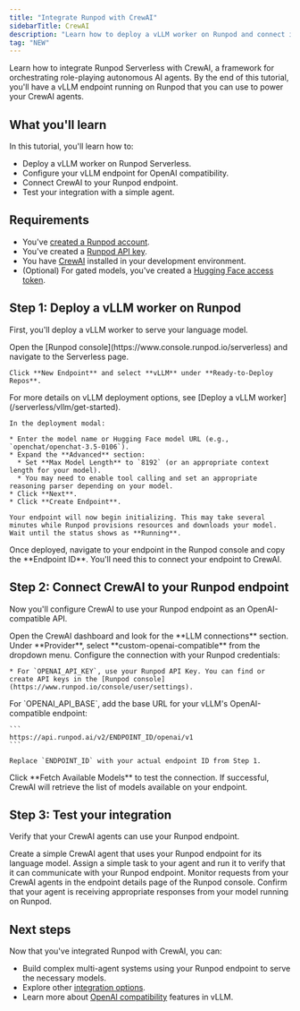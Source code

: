 ```yaml
---
title: "Integrate Runpod with CrewAI"
sidebarTitle: CrewAI
description: "Learn how to deploy a vLLM worker on Runpod and connect it to CrewAI for orchestrating autonomous AI agents."
tag: "NEW"
---
```


Learn how to integrate Runpod Serverless with CrewAI, a framework for orchestrating role-playing autonomous AI agents. By the end of this tutorial, you'll have a vLLM endpoint running on Runpod that you can use to power your CrewAI agents.

## What you'll learn

In this tutorial, you'll learn how to:

* Deploy a vLLM worker on Runpod Serverless.
* Configure your vLLM endpoint for OpenAI compatibility.
* Connect CrewAI to your Runpod endpoint.
* Test your integration with a simple agent.

## Requirements

* You've [created a Runpod account](/get-started/manage-accounts).
* You've created a [Runpod API key](/get-started/api-keys).
* You have [CrewAI](https://crewai.com/) installed in your development environment.
* (Optional) For gated models, you've created a [Hugging Face access token](https://huggingface.co/docs/hub/en/security-tokens).

## Step 1: Deploy a vLLM worker on Runpod

First, you'll deploy a vLLM worker to serve your language model.

<Steps>
  <Step title="Create a new vLLM endpoint">
    Open the [Runpod console](https://www.console.runpod.io/serverless) and navigate to the Serverless page.
    
    Click **New Endpoint** and select **vLLM** under **Ready-to-Deploy Repos**.

  </Step>

  <Step title="Configure your endpoint">
    <Tip>
    For more details on vLLM deployment options, see [Deploy a vLLM worker](/serverless/vllm/get-started).
    </Tip>

    In the deployment modal:

    * Enter the model name or Hugging Face model URL (e.g., `openchat/openchat-3.5-0106`).
    * Expand the **Advanced** section:
      * Set **Max Model Length** to `8192` (or an appropriate context length for your model).
      * You may need to enable tool calling and set an appropriate reasoning parser depending on your model.
    * Click **Next**.
    * Click **Create Endpoint**.

    Your endpoint will now begin initializing. This may take several minutes while Runpod provisions resources and downloads your model. Wait until the status shows as **Running**.
  </Step>

  <Step title="Copy your endpoint ID">
    Once deployed, navigate to your endpoint in the Runpod console and copy the **Endpoint ID**. You'll need this to connect your endpoint to CrewAI.
  </Step>
</Steps>

## Step 2: Connect CrewAI to your Runpod endpoint

Now you'll configure CrewAI to use your Runpod endpoint as an OpenAI-compatible API.

<Steps>
  <Step title="Open LLM connections settings">
    Open the CrewAI dashboard and look for the **LLM connections** section.
  </Step>

  <Step title="Select custom OpenAI provider">
    Under **Provider**, select **custom-openai-compatible** from the dropdown menu.
  </Step>

  <Step title="Add your Runpod API key">
    Configure the connection with your Runpod credentials:
    
    * For `OPENAI_API_KEY`, use your Runpod API Key. You can find or create API keys in the [Runpod console](https://www.runpod.io/console/user/settings).
  </Step>

  <Step title="Configure the base URL">
    For `OPENAI_API_BASE`, add the base URL for your vLLM's OpenAI-compatible endpoint:
    
    ```
    https://api.runpod.ai/v2/ENDPOINT_ID/openai/v1
    ```
    
    Replace `ENDPOINT_ID` with your actual endpoint ID from Step 1.
  </Step>

  <Step title="Test the connection">
    Click **Fetch Available Models** to test the connection. If successful, CrewAI will retrieve the list of models available on your endpoint.
  </Step>
</Steps>

## Step 3: Test your integration

Verify that your CrewAI agents can use your Runpod endpoint.

<Steps>
  <Step title="Create a test agent">
    Create a simple CrewAI agent that uses your Runpod endpoint for its language model.
  </Step>

  <Step title="Run a test task">
    Assign a simple task to your agent and run it to verify that it can communicate with your Runpod endpoint.
  </Step>

  <Step title="Monitor requests">
    Monitor requests from your CrewAI agents in the endpoint details page of the Runpod console.
  </Step>

  <Step title="Verify responses">
    Confirm that your agent is receiving appropriate responses from your model running on Runpod.
  </Step>
</Steps>

## Next steps

Now that you've integrated Runpod with CrewAI, you can:

* Build complex multi-agent systems using your Runpod endpoint to serve the necessary models.
* Explore other [integration options](/integrations/overview).
* Learn more about [OpenAI compatibility](/serverless/vllm/openai-compatibility) features in vLLM.
